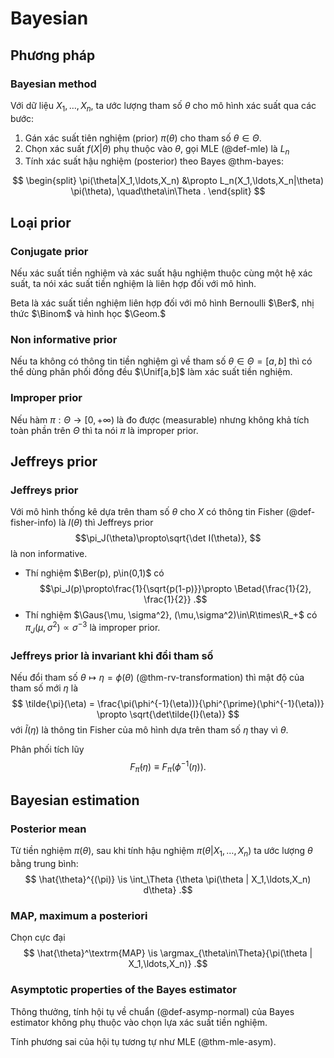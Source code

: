 # Bayesian

## Phương pháp

:::{#def-bayesian-method}
### Bayesian method
Với dữ liệu $X_1,\ldots,X_n,$
ta
ước lượng tham số $\theta$ cho mô hình xác suất qua các bước:

1. Gán xác suất tiên nghiệm (prior) $\pi(\theta)$ cho tham số $\theta\in\Theta.$
2. Chọn xác suất $f(X|\theta)$ phụ thuộc vào $\theta,$
gọi MLE (@def-mle) là $L_n$
3. Tính xác suất hậu nghiệm (posterior) theo Bayes @thm-bayes:

$$
\begin{split}
\pi(\theta|X_1,\ldots,X_n)
&\propto
L_n(X_1,\ldots,X_n|\theta)
\pi(\theta),
\quad\theta\in\Theta
.
\end{split}
$$
:::

## Loại prior

:::{#def-conjugate-prior}
### Conjugate prior
Nếu xác suất tiền nghiệm và xác suất hậu nghiệm thuộc cùng một hệ xác suất, ta nói xác suất tiền nghiệm là liên hợp đối với mô hình.
:::

:::{#exm-conjugate-prior}
Beta là xác suất tiền nghiệm liên hợp đối với mô hình Bernoulli $\Ber$, nhị thức $\Binom$ và hình học $\Geom.$
:::

:::{#def-non-informative-prior}
### Non informative prior
Nếu ta không có thông tin tiền nghiệm gì về tham số
$\theta\in\Theta=[a, b]$ thì có thể dùng
phân phối đồng đều $\Unif[a,b]$ làm xác suất tiền nghiệm.
:::

:::{#def-improper-prior}
### Improper prior
Nếu
hàm $\pi:\Theta\to[0,+\infty)$ là đo được (measurable)
nhưng không khả tích toàn phần trên $\Theta$
thì ta nói $\pi$ là improper prior.
:::

## Jeffreys prior

:::{#def-jeffreys-prior}
### Jeffreys prior
Với mô hình thống kê dựa trên tham số $\theta$ cho
$X$
có thông tin Fisher (@def-fisher-info)
là $I(\theta)$ thì Jeffreys prior
$$\pi_J(\theta)\propto\sqrt{\det I(\theta)},
$$
là non informative.
:::

:::{#exm-jeffreys-prior}
- Thí nghiệm $\Ber(p), p\in(0,1)$ có
$$\pi_J(p)\propto\frac{1}{\sqrt{p(1-p)}}\propto
\Betad{\frac{1}{2}, \frac{1}{2}}
.$$
- Thí nghiệm $\Gaus{\mu, \sigma^2}, (\mu,\sigma^2)\in\R\times\R_+$ có
$\pi_J(\mu,\sigma^2)\propto \sigma^{-3}$ là improper prior.
:::

:::{#thm-invariant-jeffreys}
### Jeffreys prior là invariant khi đổi tham số
Nếu đổi tham số $\theta\mapsto\eta = \phi(\theta)$ (@thm-rv-transformation) thì mật độ của tham số mới
$\eta$ là
$$
\tilde{\pi}(\eta) = \frac{\pi(\phi^{-1}(\eta))}{\phi^{\prime}(\phi^{-1}(\eta))}
\propto
\sqrt{\det\tilde{I}(\eta)}
$$
với
$\tilde{I}(\eta)$ là thông tin Fisher của mô hình dựa trên tham số
$\eta$ thay vì $\theta.$
:::
:::{.remark}
Phân phối tích lũy
$$
F_{\tilde{\pi}}(\eta)
\equiv
F_{\pi}(\phi^{-1}(\eta))
.$$
:::
## Bayesian estimation

:::{#def-posterior-mean}
### Posterior mean
Từ tiền nghiệm $\pi(\theta),$
sau khi tính hậu nghiệm $\pi(\theta|X_1,\ldots,X_n)$
ta ước lượng $\theta$ bằng trung bình:
$$
\hat{\theta}^{(\pi)} \is
\int_\Theta {\theta \pi(\theta | X_1,\ldots,X_n) d\theta}
.$$
:::

:::{#def-maximum-posteriori}
### MAP, maximum a posteriori
Chọn cực đại
$$
\hat{\theta}^\textrm{MAP} \is
\argmax_{\theta\in\Theta}{\pi(\theta | X_1,\ldots,X_n)}
.$$
:::

:::{#thm-bayes-convergence}
### Asymptotic properties of the Bayes estimator
Thông thưởng,
tính hội tụ về chuẩn (@def-asymp-normal) của Bayes estimator
không phụ thuộc vào chọn lựa xác suất tiền nghiệm.
:::

:::{.remark}
Tính phương sai của hội tụ tương tự như MLE
(@thm-mle-asym).
:::
